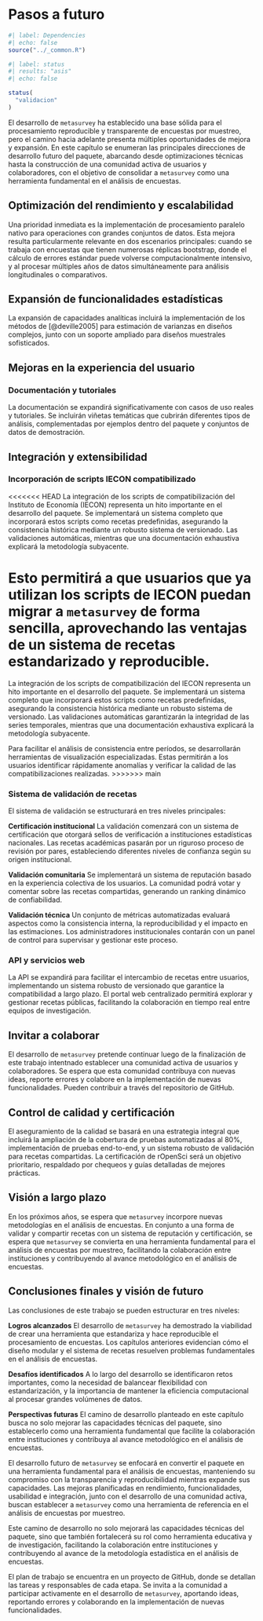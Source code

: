# Pasos a futuro {#sec-Chapter6}

```r
#| label: Dependencies
#| echo: false
source("../_common.R")
```

```r
#| label: status
#| results: "asis"
#| echo: false

status(
  "validacion"
)
```


El desarrollo de `metasurvey` ha establecido una base sólida para el procesamiento reproducible y transparente de encuestas por muestreo, pero el camino hacia adelante presenta múltiples oportunidades de mejora y expansión. En este capítulo se enumeran las principales direcciones de desarrollo futuro del paquete, abarcando desde optimizaciones técnicas hasta la construcción de una comunidad activa de usuarios y colaboradores, con el objetivo de consolidar a `metasurvey` como una herramienta fundamental en el análisis de encuestas.

## Optimización del rendimiento y escalabilidad

Una prioridad inmediata es la implementación de procesamiento paralelo nativo para operaciones con grandes conjuntos de datos. Esta mejora resulta particularmente relevante en dos escenarios principales: cuando se trabaja con encuestas que tienen numerosas réplicas bootstrap, donde el cálculo de errores estándar puede volverse computacionalmente intensivo, y al procesar múltiples años de datos simultáneamente para análisis longitudinales o comparativos.


## Expansión de funcionalidades estadísticas

La expansión de capacidades analíticas incluirá la implementación de los métodos de [@deville2005] para estimación de varianzas en diseños complejos, junto con un soporte ampliado para diseños muestrales sofisticados.

## Mejoras en la experiencia del usuario

### Documentación y tutoriales {.unnumbered}

La documentación se expandirá significativamente con casos de uso reales y tutoriales. Se incluirán viñetas temáticas que cubrirán diferentes tipos de análisis, complementadas por ejemplos dentro del paquete y conjuntos de datos de demostración.

## Integración y extensibilidad

### Incorporación de scripts IECON compatibilizado {.unnumbered}

<<<<<<< HEAD
La integración de los scripts de compatibilización del Instituto de Economía (IECON) representa un hito importante en el desarrollo del paquete. Se implementará un sistema completo que incorporará estos scripts como recetas predefinidas, asegurando la consistencia histórica mediante un robusto sistema de versionado. Las validaciones automáticas, mientras que una documentación exhaustiva explicará la metodología subyacente.

Esto permitirá a que usuarios que ya utilizan los scripts de IECON puedan migrar a `metasurvey` de forma sencilla, aprovechando las ventajas de un sistema de recetas estandarizado y reproducible.
=======
La integración de los scripts de compatibilización del IECON representa un hito importante en el desarrollo del paquete. Se implementará un sistema completo que incorporará estos scripts como recetas predefinidas, asegurando la consistencia histórica mediante un robusto sistema de versionado. Las validaciones automáticas garantizarán la integridad de las series temporales, mientras que una documentación exhaustiva explicará la metodología subyacente.

Para facilitar el análisis de consistencia entre períodos, se desarrollarán herramientas de visualización especializadas. Estas permitirán a los usuarios identificar rápidamente anomalías y verificar la calidad de las compatibilizaciones realizadas.
>>>>>>> main

### Sistema de validación de recetas {.unnumbered}

El sistema de validación se estructurará en tres niveles principales:

**Certificación institucional**
La validación comenzará con un sistema de certificación que otorgará sellos de verificación a instituciones estadísticas nacionales. Las recetas académicas pasarán por un riguroso proceso de revisión por pares, estableciendo diferentes niveles de confianza según su origen institucional.

**Validación comunitaria**
Se implementará un sistema de reputación basado en la experiencia colectiva de los usuarios. La comunidad podrá votar y comentar sobre las recetas compartidas, generando un ranking dinámico de confiabilidad.

**Validación técnica**
Un conjunto de métricas automatizadas evaluará aspectos como la consistencia interna, la reproducibilidad y el impacto en las estimaciones. Los administradores institucionales contarán con un panel de control para supervisar y gestionar este proceso.

### API y servicios web {.unnumbered}

La API se expandirá para facilitar el intercambio de recetas entre usuarios, implementando un sistema robusto de versionado que garantice la compatibilidad a largo plazo. El portal web centralizado permitirá explorar y gestionar recetas públicas, facilitando la colaboración en tiempo real entre equipos de investigación.

## Invitar a colaborar

El desarrollo de `metasurvey` pretende continuar luego de la finalización de este trabajo intentnado establecer una comunidad activa de usuarios y colaboradores. Se espera que esta comunidad contribuya con nuevas ideas, reporte errores y colabore en la implementación de nuevas funcionalidades. Pueden contribuir a través del repositorio de GitHub.


## Control de calidad y certificación

El aseguramiento de la calidad se basará en una estrategia integral que incluirá la ampliación de la cobertura de pruebas automatizadas al 80%, implementación de pruebas end-to-end, y un sistema robusto de validación para recetas compartidas. La certificación de rOpenSci será un objetivo prioritario, respaldado por chequeos y guías detalladas de mejores prácticas.

## Visión a largo plazo

En los próximos años, se espera que `metasurvey` incorpore nuevas metodologías en el análisis de encuestas. En conjunto a una forma de validar y compartir recetas con un sistema de reputación y certificación, se espera que `metasurvey` se convierta en una herramienta fundamental para el análisis de encuestas por muestreo, facilitando la colaboración entre instituciones y contribuyendo al avance metodológico en el análisis de encuestas.

## Conclusiones finales y visión de futuro

Las conclusiones de este trabajo se pueden estructurar en tres niveles:

**Logros alcanzados**
El desarrollo de `metasurvey` ha demostrado la viabilidad de crear una herramienta que estandariza y hace reproducible el procesamiento de encuestas. Los capítulos anteriores evidencian cómo el diseño modular y el sistema de recetas resuelven problemas fundamentales en el análisis de encuestas.

**Desafíos identificados**
A lo largo del desarrollo se identificaron retos importantes, como la necesidad de balancear flexibilidad con estandarización, y la importancia de mantener la eficiencia computacional al procesar grandes volúmenes de datos.

**Perspectivas futuras**
El camino de desarrollo planteado en este capítulo busca no solo mejorar las capacidades técnicas del paquete, sino establecerlo como una herramienta fundamental que facilite la colaboración entre instituciones y contribuya al avance metodológico en el análisis de encuestas.

El desarrollo futuro de `metasurvey` se enfocará en convertir el paquete en una herramienta fundamental para el análisis de encuestas, manteniendo su compromiso con la transparencia y reproducibilidad mientras expande sus capacidades. Las mejoras planificadas en rendimiento, funcionalidades, usabilidad e integración, junto con el desarrollo de una comunidad activa, buscan establecer a `metasurvey` como una herramienta de referencia en el análisis de encuestas por muestreo.

Este camino de desarrollo no solo mejorará las capacidades técnicas del paquete, sino que también fortalecerá su rol como herramienta educativa y de investigación, facilitando la colaboración entre instituciones y contribuyendo al avance de la metodología estadística en el análisis de encuestas.

El plan de trabajo se encuentra en un proyecto de GitHub, donde se detallan las tareas y responsables de cada etapa. Se invita a la comunidad a participar activamente en el desarrollo de `metasurvey`, aportando ideas, reportando errores y colaborando en la implementación de nuevas funcionalidades.